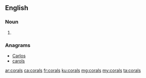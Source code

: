 ==English==

===Noun===
{{head|en|plural}}

# {{plural of|coral|lang=en|nocat=1}}

===Anagrams===
* [[Carlos#English|Carlos]]
* [[carols#English|carols]]

[[ar:corals]]
[[ca:corals]]
[[fr:corals]]
[[ku:corals]]
[[mg:corals]]
[[my:corals]]
[[ta:corals]]